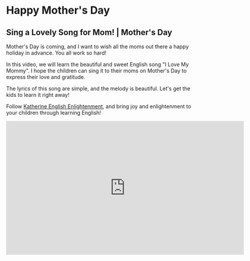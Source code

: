 # Happy Mother's Day

## Sing a Lovely Song for Mom! | Mother's Day

Mother's Day is coming, and I want to wish all the moms out there a happy holiday in advance. You all work so hard!

In this video, we will learn the beautiful and sweet English song "I Love My Mommy". I hope the children can sing it to their moms on Mother's Day to express their love and gratitude.

The lyrics of this song are simple, and the melody is beautiful. Let's get the kids to learn it right away!

Follow [Katherine English Enlightenment](https://space.bilibili.com/20797715), and bring joy and enlightenment to your children through learning English!

<iframe
  src="https://player.bilibili.com/player.html?bvid=BV1Zo4y1x7gE&cid=1&page=1"
  scrolling="no"
  border="0"
  frameborder="no"
  framespacing="0"
  allowfullscreen="true"
  width="640"
  height="360"
></iframe>
